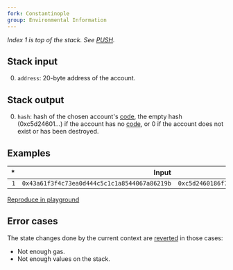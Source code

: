 ```yaml
---
fork: Constantinople
group: Environmental Information
---
```


*Index 1 is top of the stack. See [PUSH](/#60).*

## Stack input

0. `address`: 20-byte address of the account.

## Stack output

0. `hash`: hash of the chosen account's [code](/about), the empty hash (0xc5d24601...) if the account has no [code](/about), or 0 if the account does not exist or has been destroyed.

## Examples

| * | Input | Output |
|--:|------:|-------:|
| `1` | `0x43a61f3f4c73ea0d444c5c1c1a8544067a86219b` | `0xc5d2460186f7233c927e7db2dcc703c0e500b653ca82273b7bfad8045d85a470` |

[Reproduce in playground][1]

[1]: /playground?unit=Wei&codeType=Mnemonic&code='yClmthaWcl_%204%20FFZjYdeg3%200x63FFFFFFFF60005260046000F3q0~MSTORE~~yCfz_zmYdeZboveq13q0q0~CREATE%20yPutsznewVaddresjonzstack~~yGetzhash~EXTCODEHASH'~%5Cnz%20the%20y%2F%2F%20qgVYntracWmYnstructor%20lfja%20js%20g~PUSH1freate_pwithZ%20aYcoWt%20V%20p%01VWYZ_fgjlmpqyz~_

## Error cases

The state changes done by the current context are [reverted](#FD) in those cases:
- Not enough gas.
- Not enough values on the stack.
